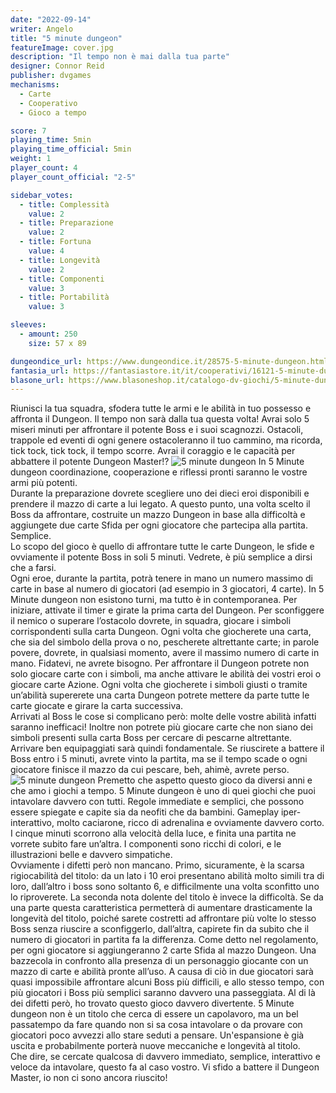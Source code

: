 ```yaml
---
date: "2022-09-14"
writer: Angelo
title: "5 minute dungeon"
featureImage: cover.jpg
description: "Il tempo non è mai dalla tua parte"
designer: Connor Reid
publisher: dvgames
mechanisms:
  - Carte
  - Cooperativo
  - Gioco a tempo

score: 7
playing_time: 5min
playing_time_official: 5min
weight: 1
player_count: 4
player_count_official: "2-5"

sidebar_votes:
  - title: Complessità
    value: 2
  - title: Preparazione
    value: 2
  - title: Fortuna
    value: 4
  - title: Longevità
    value: 2
  - title: Componenti
    value: 3
  - title: Portabilità
    value: 3

sleeves:
  - amount: 250
    size: 57 x 89

dungeondice_url: https://www.dungeondice.it/28575-5-minute-dungeon.html
fantasia_url: https://fantasiastore.it/it/cooperativi/16121-5-minute-dungeon.html
blasone_url: https://www.blasoneshop.it/catalogo-dv-giochi/5-minute-dungeon-102-2483
---
```


<Setting>
  Riunisci la tua squadra, sfodera tutte le armi e le abilità in tuo possesso e
  affronta il Dungeon. Il tempo non sarà dalla tua questa volta! Avrai solo 5
  miseri minuti per affrontare il potente Boss e i suoi scagnozzi. Ostacoli,
  trappole ed eventi di ogni genere ostacoleranno il tuo cammino, ma ricorda,
  tick tock, tick tock, il tempo scorre. Avrai il coraggio e le capacità per
  abbattere il potente Dungeon Master!?
</Setting>

<img src="./game1.jpg" alt="5 minute dungeon" />

<Rules>
In 5 Minute dungeon coordinazione, cooperazione e riflessi pronti saranno le vostre armi più potenti.<br/>
Durante la preparazione dovrete scegliere uno dei dieci eroi disponibili e prendere il mazzo di carte a lui legato. A questo punto, una volta scelto il Boss da affrontare, costruite un mazzo Dungeon in base alla difficoltà e aggiungete due carte Sfida per ogni giocatore che partecipa alla partita. Semplice.<br/>
Lo scopo del gioco è quello di affrontare tutte le carte Dungeon, le sfide e ovviamente il potente Boss in soli 5 minuti. Vedrete, è più semplice a dirsi che a farsi.<br/>
Ogni eroe, durante la partita, potrà tenere in mano un numero massimo di carte in base al numero di giocatori (ad esempio in 3 giocatori, 4 carte). In 5 Minute dungeon non esistono turni, ma tutto è in contemporanea. Per iniziare, attivate il timer e girate la prima carta del Dungeon. Per sconfiggere il nemico o superare l’ostacolo dovrete, in squadra, giocare i simboli corrispondenti sulla carta Dungeon. Ogni volta che giocherete una carta, che sia del simbolo della prova o no, pescherete altrettante carte; in parole povere, dovrete, in qualsiasi momento, avere il massimo numero di carte in mano. Fidatevi, ne avrete bisogno. Per affrontare il Dungeon potrete non solo giocare carte con i simboli, ma anche attivare le abilità dei vostri eroi o giocare carte Azione. Ogni volta che giocherete i simboli giusti o tramite un’abilità supererete una carta Dungeon potrete mettere da parte tutte le carte giocate e girare la carta successiva.<br/>
Arrivati al Boss le cose si complicano però: molte delle vostre abilità infatti saranno inefficaci! Inoltre non potrete più giocare carte che non siano dei simboli presenti sulla carta Boss per cercare di pescarne altrettante. Arrivare ben equipaggiati sarà quindi fondamentale. Se riuscirete a battere il Boss entro i 5 minuti, avrete vinto la partita, ma se il tempo scade o ogni giocatore finisce il mazzo da cui pescare, beh, ahimè, avrete perso.

</Rules>

<img src="./game2.jpg" alt="5 minute dungeon" />

<Feedback>
  Premetto che aspetto questo gioco da diversi anni e che amo i giochi a tempo.
  5 Minute dungeon è uno di quei giochi che puoi intavolare davvero con tutti.
  Regole immediate e semplici, che possono essere spiegate e capite sia da
  neofiti che da bambini. Gameplay iper-interattivo, molto caciarone, ricco di
  adrenalina e ovviamente davvero corto. I cinque minuti scorrono alla velocità
  della luce, e finita una partita ne vorrete subito fare un’altra. I componenti
  sono ricchi di colori, e le illustrazioni belle e davvero simpatiche.
  <br /> Ovviamente i difetti però non mancano. Primo, sicuramente, è la scarsa rigiocabilità
  del titolo: da un lato i 10 eroi presentano abilità molto simili tra di loro, dall’altro
  i boss sono soltanto 6, e difficilmente una volta sconfitto uno lo riproverete.
  La seconda nota dolente del titolo è invece la difficoltà. Se da una parte questa
  caratteristica permetterà di aumentare drasticamente la longevità del titolo, poiché
  sarete costretti ad affrontare più volte lo stesso Boss senza riuscire a sconfiggerlo,
  dall’altra, capirete fin da subito che il numero di giocatori in partita fa la
  differenza. Come detto nel regolamento, per ogni giocatore si aggiungeranno 2 carte
  Sfida al mazzo Dungeon. Una bazzecola in confronto alla presenza di un personaggio
  giocante con un mazzo di carte e abilità pronte all’uso. A causa di ciò in due
  giocatori sarà quasi impossibile affrontare alcuni Boss più difficili, e allo stesso
  tempo, con più giocatori i Boss più semplici saranno davvero una passeggiata. Al
  di là dei difetti però, ho trovato questo gioco davvero divertente. 5 Minute dungeon
  non è un titolo che cerca di essere un capolavoro, ma un bel passatempo da fare
  quando non si sa cosa intavolare o da provare con giocatori poco avvezzi allo stare
  seduti a pensare. Un'espansione è già uscita e probabilmente porterà nuove meccaniche
  e longevità al titolo.
  <br />
  Che dire, se cercate qualcosa di davvero immediato, semplice, interattivo e veloce
  da intavolare, questo fa al caso vostro. Vi sfido a battere il Dungeon Master,
  io non ci sono ancora riuscito!
</Feedback>

<Instagram id="CifBVxkDpIk" />
